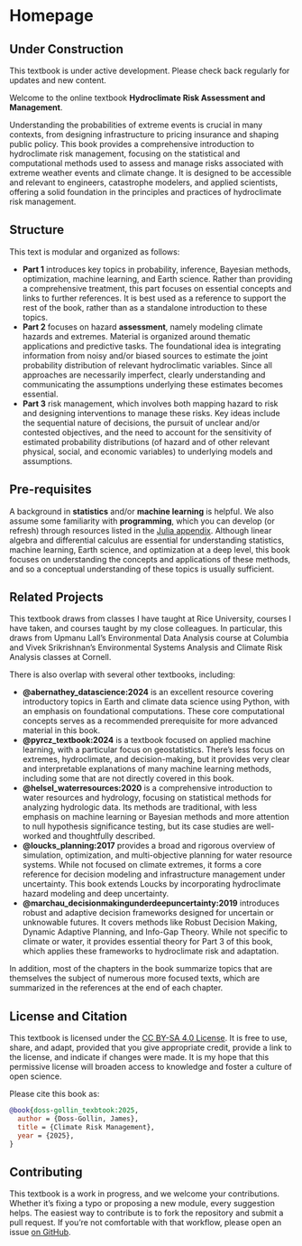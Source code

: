 # Homepage {.unnumbered}

::: {.callout-note}
## Under Construction
This textbook is under active development. Please check back regularly for updates and new content.
:::

Welcome to the online textbook **Hydroclimate Risk Assessment and Management**.

Understanding the probabilities of extreme events is crucial in many contexts, from designing infrastructure to pricing insurance and shaping public policy.
This book provides a comprehensive introduction to hydroclimate risk management, focusing on the statistical and computational methods used to assess and manage risks associated with extreme weather events and climate change.
It is designed to be accessible and relevant to engineers, catastrophe modelers, and applied scientists, offering a solid foundation in the principles and practices of hydroclimate risk management.

## Structure

This text is modular and organized as follows:

- **Part 1** introduces key topics in probability, inference, Bayesian methods, optimization, machine learning, and Earth science. Rather than providing a comprehensive treatment, this part focuses on essential concepts and links to further references. It is best used as a reference to support the rest of the book, rather than as a standalone introduction to these topics.
- **Part 2** focuses on hazard **assessment**, namely modeling climate hazards and extremes. Material is organized around thematic applications and predictive tasks. The foundational idea is integrating information from noisy and/or biased sources to estimate the joint probability distribution of relevant hydroclimatic variables. Since all approaches are necessarily imperfect, clearly understanding and communicating the  assumptions underlying these estimates becomes essential.
- **Part 3** risk management, which involves both mapping hazard to risk and designing interventions to manage these risks. Key ideas include the sequential nature of decisions, the pursuit of unclear and/or contested objectives, and the need to account for the sensitivity of estimated probability distributions (of hazard and of other relevant physical, social, and economic variables) to underlying models and assumptions.

## Pre-requisites

A background in **statistics** and/or **machine learning** is helpful.
We also assume some familiarity with **programming**, which you can develop (or refresh) through resources listed in the [Julia appendix](appendices/julia.qmd).
Although linear algebra and differential calculus are essential for understanding statistics, machine learning, Earth science, and optimization at a deep level, this book focuses on understanding the concepts and applications of these methods, and so a conceptual understanding of these topics is usually sufficient.

## Related Projects

This textbook draws from classes I have taught at Rice University, courses I have taken, and courses taught by my close colleagues.
In particular, this draws from Upmanu Lall's Environmental Data Analysis course at Columbia and Vivek Srikrishnan's Environmental Systems Analysis and Climate Risk Analysis classes at Cornell.

There is also overlap with several other textbooks, including:

- **@abernathey_datascience:2024** is an excellent resource covering introductory topics in Earth and climate data science using Python, with an emphasis on foundational computations. These core computational concepts serves as a recommended prerequisite for more advanced material in this book.
- **@pyrcz_textbook:2024** is a textbook focused on applied machine learning, with a particular focus on geostatistics. There's less focus on extremes, hydroclimate, and decision-making, but it provides very clear and interpretable explanations of many machine learning methods, including some that are not directly covered in this book.
- **@helsel_waterresources:2020** is a comprehensive introduction to water resources and hydrology, focusing on statistical methods for analyzing hydrologic data. Its methods are traditional, with less emphasis on machine learning or Bayesian methods and more attention to null hypothesis significance testing, but its case studies are well-worked and thoughtfully described.
- **@loucks_planning:2017** provides a broad and rigorous overview of simulation, optimization, and multi-objective planning for water resource systems. While not focused on climate extremes, it forms a core reference for decision modeling and infrastructure management under uncertainty. This book extends Loucks by incorporating hydroclimate hazard modeling and deep uncertainty.
- **@marchau_decisionmakingunderdeepuncertainty:2019** introduces robust and adaptive decision frameworks designed for uncertain or unknowable futures. It covers methods like Robust Decision Making, Dynamic Adaptive Planning, and Info-Gap Theory. While not specific to climate or water, it provides essential theory for Part 3 of this book, which applies these frameworks to hydroclimate risk and adaptation.

In addition, most of the chapters in the book summarize topics that are themselves the subject of numerous more focused texts, which are summarized in the references at the end of each chapter.

## License and Citation

This textbook is licensed under the [CC BY-SA 4.0 License](https://creativecommons.org/licenses/by-sa/4.0/).
It is free to use, share, and adapt, provided that you give appropriate credit, provide a link to the license, and indicate if changes were made.
It is my hope that this permissive license will broaden access to knowledge and foster a culture of open science.

Please cite this book as:

```bibtex
@book{doss-gollin_texbtook:2025,
  author = {Doss-Gollin, James},
  title = {Climate Risk Management},
  year = {2025},
}
```

## Contributing

This textbook is a work in progress, and we welcome your contributions.
Whether it’s fixing a typo or proposing a new module, every suggestion helps.
The easiest way to contribute is to fork the repository and submit a pull request.
If you’re not comfortable with that workflow, please open an issue [on GitHub]({{< book.github >}}).